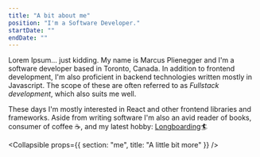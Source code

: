 ```yaml
---
title: "A bit about me"
position: "I'm a Software Developer."
startDate: ""
endDate: ""
---
```

Lorem Ipsum... just kidding. My name is Marcus Plienegger and I'm a software developer based in Toronto, Canada. In addition to frontend development, I'm also proficient in backend technologies written
mostly in Javascript. The scope of these are often referred to as _Fullstack development_, which also suits me well.  

These days I'm mostly interested in React and other frontend libraries and frameworks. Aside from writing software I'm also an avid reader of books, consumer of coffee ☕, and my latest hobby: [Longboarding](https://www.youtube.com/watch?v=uNETYg7b4Pw)🏄

<Collapsible props={{ section: "me", title: "A little bit more" }} />
